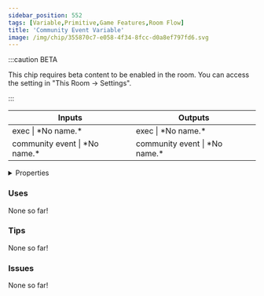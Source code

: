 ```yaml
---
sidebar_position: 552
tags: [Variable,Primitive,Game Features,Room Flow]
title: 'Community Event Variable'
image: /img/chip/355870c7-e058-4f34-8fcc-d0a8ef797fd6.svg
---
```




:::caution BETA

This chip requires beta content to be enabled in the room. You can access the setting in "This Room -> Settings".

:::

<IChip uuid="355870c7-e058-4f34-8fcc-d0a8ef797fd6"/>

<table><thead><tr><th>Inputs</th><th>Outputs</th></tr></thead><tbody><tr><td>exec | *No name.*</td><td>exec | *No name.*</td></tr><tr><td>community event | *No name.*</td><td>community event | *No name.*</td></tr></tbody></table>

<details>
  <summary>Properties</summary>
  <div>
    <div>
    <table>
      <tbody>
        <tr>
          <td>Is beta required?</td>
          <td>Yes</td>
        </tr>
        <tr>
          <td>Is chip a trolling risk?</td>
          <td>No</td>
        </tr>
        <tr>
          <td>Is chip a role assignment risk?</td>
          <td>No</td>
        </tr>
        <tr>
          <td>Chip UUID</td>
          <td>355870c7-e058-4f34-8fcc-d0a8ef797fd6</td>
        </tr>
        <tr>
          <td>Room availability</td>
          <td>Available everywhere</td>
        </tr>
      </tbody>
    </table>
    </div>
  </div>
</details>

### Uses

None so far!

### Tips

None so far!

### Issues

None so far!